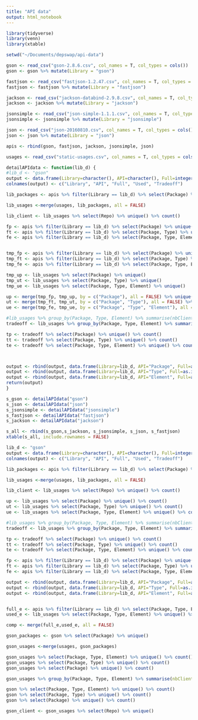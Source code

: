 ```yaml
---
title: "API data"
output: html_notebook
---
```


```r
library(tidyverse)
library(venn)
library(xtable)
```




```r
setwd("~/Documents/depswap/api-data")

gson <- read_csv("gson-2.8.6.csv", col_names = T, col_types = cols())
gson <- gson %>% mutate(Library = "gson")

fastjson <- read_csv("fastjson-1.2.47.csv", col_names = T, col_types = cols())
fastjson <- fastjson %>% mutate(Library = "fastjson")

jackson <- read_csv("jackson-databind-2.9.8.csv", col_names = T, col_types = cols())
jackson <- jackson %>% mutate(Library = "jackson")

jsonsimple <- read_csv("json-simple-1.1.1.csv", col_names = T, col_types = cols())
jsonsimple <- jsonsimple %>% mutate(Library = "jsonsimple")

json <- read_csv("json-20160810.csv", col_names = T, col_types = cols())
json <- json %>% mutate(Library = "json")

apis <- rbind(gson, fastjson, jackson, jsonsimple, json)

usages <- read_csv("static-usages.csv", col_names = T, col_types = cols())

```



```r

detailAPIdata <- function(lib_d) {
#lib_d <- "gson"
output <- data.frame(Library=character(), API=character(), Full=integer(), Used=integer(), Tradeoff=integer(), stringsAsFactors = FALSE)
colnames(output) <- c("Library", "API", "Full", "Used", "Tradeoff")

lib_packages <- apis %>% filter(Library == lib_d) %>% select(Package) %>% unique()

lib_usages <-merge(usages, lib_packages, all = FALSE)

lib_client <- lib_usages %>% select(Repo) %>% unique() %>% count()

fp <- apis %>% filter(Library == lib_d) %>% select(Package) %>% unique() %>% count()
ft <- apis %>% filter(Library == lib_d) %>% select(Package, Type) %>% unique() %>% count()
fe <- apis %>% filter(Library == lib_d) %>% select(Package, Type, Element) %>% unique() %>% count()


tmp_fp <- apis %>% filter(Library == lib_d) %>% select(Package) %>% unique()
tmp_ft <- apis %>% filter(Library == lib_d) %>% select(Package, Type) %>% unique()
tmp_fe <- apis %>% filter(Library == lib_d) %>% select(Package, Type, Element) %>% unique()

tmp_up <- lib_usages %>% select(Package) %>% unique()
tmp_ut <- lib_usages %>% select(Package, Type) %>% unique()
tmp_ue <- lib_usages %>% select(Package, Type, Element) %>% unique()

up <- merge(tmp_fp, tmp_up, by = c("Package"), all = FALSE) %>% unique() %>% count()
ut <- merge(tmp_ft, tmp_ut, by = c("Package", "Type"), all = FALSE) %>% unique() %>% count()
ue <- merge(tmp_fe, tmp_ue, by = c("Package", "Type", "Element"), all = FALSE) %>% unique() %>% count()

#lib_usages %>% group_by(Package, Type, Element) %>% summarise(nbClient= n()) %>% select(nbClient) %>% summary()
tradeoff <- lib_usages %>% group_by(Package, Type, Element) %>% summarise(nbClient= n()) %>% filter(nbClient >= (0.005 * lib_client$n[1])) %>% select(Package, Type, Element)  %>% ungroup()

tp <- tradeoff %>% select(Package) %>% unique() %>% count()
tt <- tradeoff %>% select(Package, Type) %>% unique() %>% count()
te <- tradeoff %>% select(Package, Type, Element) %>% unique() %>% count()



output <- rbind(output, data.frame(Library=lib_d, API="Package", Full=as.integer(fp$n[1]), Used=as.integer(up$n[1]), Tradeoff=as.integer(tp$n[1])))
output <- rbind(output, data.frame(Library=lib_d, API="Type", Full=as.integer(ft$n[1]), Used=as.integer(ut$n[1]), Tradeoff=as.integer(tt$n[1])))
output <- rbind(output, data.frame(Library=lib_d, API="Element", Full=as.integer(fe$n[1]), Used=as.integer(ue$n[1]), Tradeoff=as.integer(te$n[1])))
return(output)
}

s_gson <- detailAPIdata("gson")
s_json <- detailAPIdata("json")
s_jsonsimple <- detailAPIdata("jsonsimple")
s_fastjson <- detailAPIdata("fastjson")
s_jackson <- detailAPIdata("jackson")

s_all <- rbind(s_gson,s_jackson, s_jsonsimple, s_json, s_fastjson)
xtable(s_all, include.rownames = FALSE)

```
```r

lib_d <- "gson"
output <- data.frame(Library=character(), API=character(), Full=integer(), Used=integer(), Tradeoff=integer(), stringsAsFactors = FALSE)
colnames(output) <- c("Library", "API", "Full", "Used", "Tradeoff")

lib_packages <- apis %>% filter(Library == lib_d) %>% select(Package) %>% unique()

lib_usages <-merge(usages, lib_packages, all = FALSE)

lib_client <- lib_usages %>% select(Repo) %>% unique() %>% count()

up <- lib_usages %>% select(Package) %>% unique() %>% count()
ut <- lib_usages %>% select(Package, Type) %>% unique() %>% count()
ue <- lib_usages %>% select(Package, Type, Element) %>% unique() %>% count()

#lib_usages %>% group_by(Package, Type, Element) %>% summarise(nbClient= n()) %>% select(nbClient) %>% summary()
tradeoff <- lib_usages %>% group_by(Package, Type, Element) %>% summarise(nbClient= n()) %>% filter(nbClient >= (0.005 * lib_client$n[1])) %>% select(Package, Type, Element)  %>% ungroup()

tp <- tradeoff %>% select(Package) %>% unique() %>% count()
tt <- tradeoff %>% select(Package, Type) %>% unique() %>% count()
te <- tradeoff %>% select(Package, Type, Element) %>% unique() %>% count()

fp <- apis %>% filter(Library == lib_d) %>% select(Package) %>% unique() %>% count()
ft <- apis %>% filter(Library == lib_d) %>% select(Package, Type) %>% unique() %>% count()
fe <- apis %>% filter(Library == lib_d) %>% select(Package, Type, Element) %>% unique() %>% count()

output <- rbind(output, data.frame(Library=lib_d, API="Package", Full=as.integer(fp$n[1]), Used=as.integer(up$n[1]), Tradeoff=as.integer(tp$n[1])))
output <- rbind(output, data.frame(Library=lib_d, API="Type", Full=as.integer(ft$n[1]), Used=as.integer(ut$n[1]), Tradeoff=as.integer(tt$n[1])))
output <- rbind(output, data.frame(Library=lib_d, API="Element", Full=as.integer(fe$n[1]), Used=as.integer(ue$n[1]), Tradeoff=as.integer(te$n[1])))


full_e <- apis %>% filter(Library == lib_d) %>% select(Package, Type, Element) %>% unique() %>% mutate(fqn= paste0(Package, "/", Type, "#", Element)) %>% mutate(sourcef= "full") %>% select(fqn,sourcef)
used_e <- lib_usages %>% select(Package, Type, Element) %>% unique() %>% mutate(fqn= paste0(Package, "/", Type, "#", Element)) %>% mutate(sourceu= "used") %>% select(fqn,sourceu)

comp <- merge(full_e,used_e, all = FALSE)

```

```r

gson_packages <- gson %>% select(Package) %>% unique()

gson_usages <-merge(usages, gson_packages)

gson_usages %>% select(Package, Type, Element) %>% unique() %>% count()
gson_usages %>% select(Package, Type) %>% unique() %>% count()
gson_usages %>% select(Package) %>% unique() %>% count()

gson_usages %>% group_by(Package, Type, Element) %>% summarise(nbClient= n()) %>% select(nbClient) %>% summary()

gson %>% select(Package, Type, Element) %>% unique() %>% count()
gson %>% select(Package, Type) %>% unique() %>% count()
gson %>% select(Package) %>% unique() %>% count()

gson_client <- gson_usages %>% select(Repo) %>% unique()

```